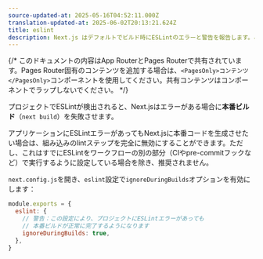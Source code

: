 ```yaml
---
source-updated-at: 2025-05-16T04:52:11.000Z
translation-updated-at: 2025-06-02T20:13:21.624Z
title: eslint
description: Next.js はデフォルトでビルド時にESLintのエラーと警告を報告します。この動作を無効にする方法について学びましょう。
---
```


{/* このドキュメントの内容はApp RouterとPages Routerで共有されています。Pages Router固有のコンテンツを追加する場合は、`<PagesOnly>コンテンツ</PagesOnly>`コンポーネントを使用してください。共有コンテンツはコンポーネントでラップしないでください。 */}

プロジェクトでESLintが検出されると、Next.jsはエラーがある場合に**本番ビルド**（`next build`）を失敗させます。

アプリケーションにESLintエラーがあってもNext.jsに本番コードを生成させたい場合は、組み込みのlintステップを完全に無効にすることができます。ただし、これはすでにESLintをワークフローの別の部分（CIやpre-commitフックなど）で実行するように設定している場合を除き、推奨されません。

`next.config.js`を開き、`eslint`設定で`ignoreDuringBuilds`オプションを有効にします：

```js filename="next.config.js"
module.exports = {
  eslint: {
    // 警告：この設定により、プロジェクトにESLintエラーがあっても
    // 本番ビルドが正常に完了するようになります
    ignoreDuringBuilds: true,
  },
}
```
